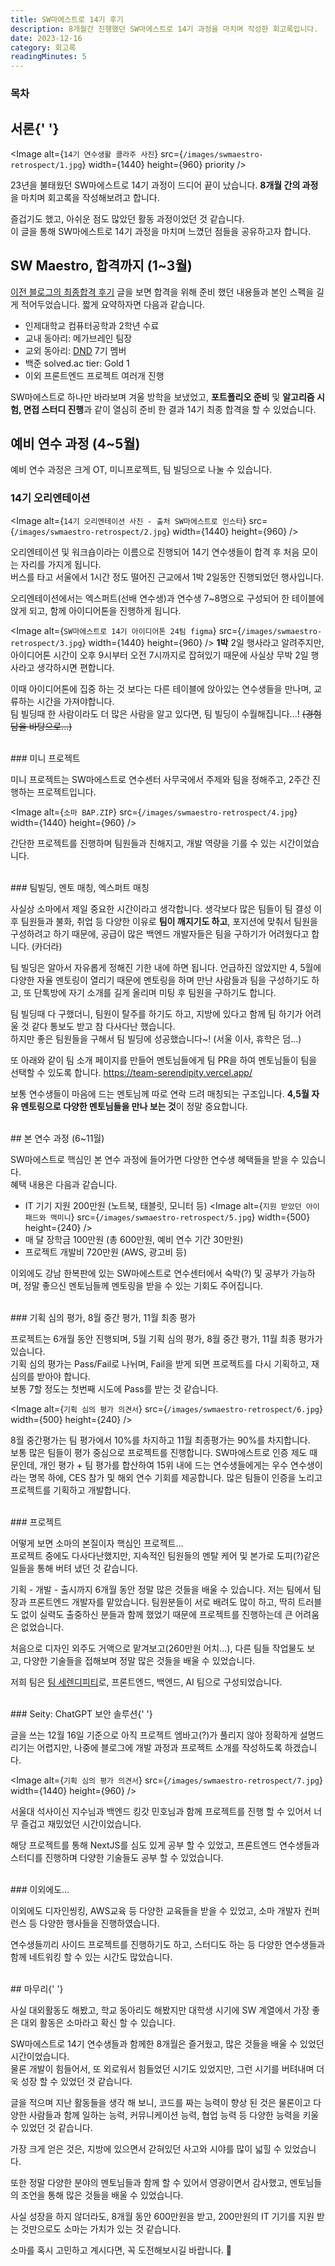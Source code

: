 ```yaml
---
title: SW마에스트로 14기 후기
description: 8개월간 진행했던 SW마에스트로 14기 과정을 마치며 작성한 회고록입니다.
date: 2023-12-16
category: 회고록
readingMinutes: 5
---
```


### 목차

## 서론{' '}

<Image
  alt={`14기 연수생활 콜라주 사진`}
  src={`/images/swmaestro-retrospect/1.jpg`}
  width={1440}
  height={960}
  priority
/>

23년을 불태웠던 SW마에스트로 14기 과정이 드디어 끝이 났습니다. **8개월 간의 과정**을 마치며 회고록을 작성해보려고 합니다.

즐겁기도 했고, 아쉬운 점도 많았던 활동 과정이었던 것 같습니다.<br/>
이 글을 통해 SW마에스트로 14기 과정을 마치며 느꼈던 점들을 공유하고자 합니다.

## SW Maestro, 합격까지 (1~3월)

[이전 블로그의 최종합격 후기](https://www.jongung.com/299) 글을 보면 합격을 위해 준비 했던 내용들과 본인 스펙을 길게 적어두었습니다. 짧게 요약하자면 다음과 같습니다.

- 인제대학교 컴퓨터공학과 2학년 수료
- 교내 동아리: 메가브레인 팀장
- 교외 동아리: [DND](https://www.dnd.ac/) 7기 멤버
- 백준 solved.ac tier: Gold 1
- 이외 프론트엔드 프로젝트 여러개 진행

SW마에스트로 하나만 바라보며 겨울 방학을 보냈었고, **포트폴리오 준비** 및 **알고리즘 시험, 면접 스터디 진행**과 같이 열심히 준비 한 결과 14기 최종 합격을 할 수 있었습니다.

## 예비 연수 과정 (4~5월)

예비 연수 과정은 크게 OT, 미니프로젝트, 팀 빌딩으로 나눌 수 있습니다.

### 14기 오리엔테이션

<Image
  alt={`14기 오리엔테이션 사진 - 출처 SW마에스트로 인스타`}
  src={`/images/swmaestro-retrospect/2.jpg`}
  width={1440}
  height={960}
/>

오리엔테이션 및 워크숍이라는 이름으로 진행되어 14기 연수생들이 합격 후 처음 모이는 자리를 가지게 됩니다.<br/>
버스를 타고 서울에서 1시간 정도 떨어진 근교에서 1박 2일동안 진행되었던 행사입니다. <br/>

오리엔테이션에서는 엑스퍼트(선배 연수생)과 연수생 7~8명으로 구성되어 한 테이블에 앉게 되고, 함께 아이디어톤을 진행하게 됩니다.

<Image
  alt={`SW마에스트로 14기 아이디어톤 24팀 figma`}
  src={`/images/swmaestro-retrospect/3.jpg`}
  width={1440}
  height={960}
/>
**1박** 2일 행사라고 알려주지만, 아이디어톤 시간이 오후 9시부터 오전 7시까지로 잡혀있기
때문에 사실상 무박 2일 행사라고 생각하시면 편합니다.

이때 아이디어톤에 집중 하는 것 보다는 다른 테이블에 앉아있는 연수생들을 만나며, 교류하는
시간을 가져야합니다. <br />팀 빌딩때 한 사람이라도 더 많은 사람을 알고 있다면, 팀
빌딩이 수월해집니다...! ~~(경험담을 바탕으로...)~~

<br />
### 미니 프로젝트

미니 프로젝트는 SW마에스트로 연수센터 사무국에서 주제와 팀을 정해주고, 2주간 진행하는 프로젝트입니다.

<Image
  alt={`소마 BAP.ZIP`}
  src={`/images/swmaestro-retrospect/4.jpg`}
  width={1440}
  height={960}
/>

간단한 프로젝트를 진행하며 팀원들과 친해지고, 개발 역량을 기를 수 있는 시간이었습니다.

<br />
### 팀빌딩, 멘토 매칭, 엑스퍼트 매칭

사실상 소마에서 제일 중요한 시간이라고 생각합니다.
생각보다 많은 팀들이 팀 결성 이후 팀원들과 불화, 취업 등 다양한 이유로 **팀이 깨지기도 하고**,
포지션에 맞춰서 팀원을 구성하려고 하기 때문에, 공급이 많은 백엔드 개발자들은 팀을 구하기가 어려웠다고 합니다. (카더라)

팀 빌딩은 알아서 자유롭게 정해진 기한 내에 하면 됩니다. 언급하진 않았지만 4, 5월에 다양한 자율 멘토링이 열리기 때문에
멘토링을 하며 만난 사람들과 팀을 구성하기도 하고, 또 단톡방에 자기 소개를 길게 올리며 미팅 후 팀원을 구하기도 합니다.

팀 빌딩때 다 구했더니, 팀원이 탈주를 하기도 하고, 지방에 있다고 함께 팀 하기가 어려울 것 같다 통보도 받고 참 다사다난 했습니다.<br/>
하지만 좋은 팀원들을 구해서 팀 빌딩에 성공했습니다~! (서울 이사, 휴학은 덤...)

또 아래와 같이 팀 소개 페이지를 만들어 멘토님들에게 팀 PR을 하여 멘토님들이 팀을 선택할 수 있도록 합니다.
https://team-serendipity.vercel.app/

보통 연수생들이 마음에 드는 멘토님께 따로 연락 드려 매칭되는 구조입니다. **4,5월 자유 멘토링으로 다양한 멘토님들을 만나 보는 것**이 정말 중요합니다.

<br />
## 본 연수 과정 (6~11월)

SW마에스트로 핵심인 본 연수 과정에 들어가면 다양한 연수생 혜택들을 받을 수 있습니다.<br/>
혜택 내용은 다음과 같습니다.

- IT 기기 지원 200만원 (노트북, 태블릿, 모니터 등)
  <Image
    alt={`지원 받았던 아이패드와 맥미니`}
    src={`/images/swmaestro-retrospect/5.jpg`}
    width={500}
    height={240}
  />
- 매 달 장학금 100만원 (총 600만원, 예비 연수 기간 30만원)
- 프로젝트 개발비 720만원 (AWS, 광고비 등)

이외에도 강남 한복판에 있는 SW마에스트로 연수센터에서 숙박(?) 및 공부가 가능하며, 정말 좋으신 멘토님들께 멘토링을 받을 수 있는 기회도 주어집니다.

<br />
### 기획 심의 평가, 8월 중간 평가, 11월 최종 평가

프로젝트는 6개월 동안 진행되며, 5월 기획 심의 평가, 8월 중간 평가, 11월 최종 평가가 있습니다.<br/>
기획 심의 평가는 Pass/Fail로 나뉘며, Fail을 받게 되면 프로젝트를 다시 기획하고, 재심의를 받아야 합니다.<br/>
보통 7할 정도는 첫번째 시도에 Pass를 받는 것 같습니다.

<Image
  alt={`기획 심의 평가 의견서`}
  src={`/images/swmaestro-retrospect/6.jpg`}
  width={500}
  height={240}
/>

8월 중간평가는 팀 평가에서 10%를 차지하고 11월 최종평가는 90%를 차지합니다.<br/>
보통 많은 팀들이 평가 중심으로 프로젝트를 진행합니다. SW마에스트로 인증 제도 때문인데, 개인 평가 + 팀 평가를 합산하여 15위 내에 드는
연수생들에게는 우수 연수생이라는 명목 하에, CES 참가 및 해외 연수 기회를 제공합니다. 많은 팀들이 인증을 노리고 프로젝트를 기획하고 개발합니다.

<br />
### 프로젝트

어떻게 보면 소마의 본질이자 핵심인 프로젝트...<br/>
프로젝트 중에도 다사다난했지만, 지속적인 팀원들의 멘탈 케어 및 본가로 도피(?)같은 일들을 통해 버텨 냈던 것 같습니다.

기획 - 개발 - 출시까지 6개월 동안 정말 많은 것들을 배울 수 있습니다.
저는 팀에서 팀장과 프론트엔드 개발자를 맡았습니다. 팀원분들이 서로 배려도 많이 하고, 딱히 트러블도 없이 실력도 출중하신 분들과 함께 했었기 때문에
프로젝트를 진행하는데 큰 어려움은 없었습니다.

처음으로 디자인 외주도 거액으로 맡겨보고(260만원 어치...),
다른 팀들 작업물도 보고, 다양한 기술들을 접해보며 정말 많은 것들을 배울 수 있었습니다.

저희 팀은 [팀 세렌디피티](https://team-serendipity.vercel.app/)로, 프론트엔드, 백엔드, AI 팀으로 구성되었습니다.

<br />
### Seity: ChatGPT 보안 솔루션{' '}

글을 쓰는 12월 16일 기준으로 아직 프로젝트 엠바고(?)가
풀리지 않아 정확하게 설명드리기는 어렵지만, 나중에 블로그에 개발 과정과 프로젝트
소개를 작성하도록 하겠습니다.

<Image
  alt={`기획 심의 평가 의견서`}
  src={`/images/swmaestro-retrospect/7.jpg`}
  width={1440}
  height={960}
/>

서울대 석사이신 지수님과 백엔드 킹갓 민호님과 함께 프로젝트를 진행 할 수 있어서 너무 즐겁고 재밌었던 시간이었습니다.

해당 프로젝트를 통해 NextJS를 심도 있게 공부 할 수 있었고, 프론트엔드 연수생들과 스터디를 진행하며 다양한 기술들도 공부 할 수 있었습니다.

<br />
### 이외에도...

이외에도 디자인씽킹, AWS교육 등 다양한 교육들을 받을 수 있었고, 소마 개발자 컨퍼런스 등 다양한 행사들을 진행하였습니다.

연수생들끼리 사이드 프로젝트를 진행하기도 하고, 스터디도 하는 등 다양한 연수생들과 함께 네트워킹 할 수 있는 시간도 많았습니다.

<br />
## 마무리{' '}

사실 대외활동도 해봤고, 학교 동아리도 해봤지만 대학생 시기에 SW 계열에서 가장 좋은 대외 활동은 소마라고 확신 할 수 있습니다.

SW마에스트로 14기 연수생들과 함께한 8개월은 즐거웠고, 많은 것들을 배울 수 있었던 시간이었습니다.<br/>
물론 개발이 힘들어서, 또 외로워서 힘들었던 시기도 있었지만, 그런 시기를 버텨내며 더욱 성장 할 수 있었던 것 같습니다.

글을 적으며 지난 활동들을 생각 해 보니, 코드를 짜는 능력이 향상 된 것은 물론이고 다양한 사람들과 함께 일하는 능력,
커뮤니케이션 능력, 협업 능력 등 다양한 능력을 키울 수 있었던 것 같습니다.

가장 크게 얻은 것은, 지방에 있으면서 갇혀있던 사고와 시야를 많이 넓힐 수 있었습니다.

또한 정말 다양한 분야의 멘토님들과 함께 할 수 있어서 영광이면서 감사했고, 멘토님들의 조언을 통해 많은 것들을 배울 수 있었습니다.

사실 성장을 하지 않더라도, 8개월 동안 600만원을 받고, 200만원의 IT 기기를 지원 받는 것만으로도 소마는 가치가 있는 것 같습니다.

소마를 혹시 고민하고 계시다면, 꼭 도전해보시길 바랍니다. 🙏
